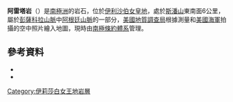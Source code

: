 {{Coord|82|6|S|41|5|W|source:GNIS|display=title}}

'''阿雷塔岩'''（{{lang-en|Areta Rock}}）是[[南極洲|南極洲]]的岩石，位於[[伊利沙伯女皇地|伊利沙伯女皇地]]，處於[[斯潘山|斯潘山]]東南面6公里，屬於[[彭薩科拉山脈|彭薩科拉山脈]]中[[阿根廷山脈|阿根廷山脈]]的一部分，[[美國地質調查局|美國地質調查局]]根據測量和[[美國海軍|美國海軍]]拍攝的空中照片繪入地圖，現時由[[南極條約體系|南極條約體系]]管理。

==參考資料==
*{{cite gnis | type = antarid | id = 565| name = Areta Rock | accessdate = 2011-05-12}}
*{{usgs-gazetteer|id=565}}

{{DEFAULTSORT:Areta Rock}}
[[Category:伊莉莎白女王地岩層|Category:伊莉莎白女王地岩層]]


{{QueenElizabethLand-geo-stub}}